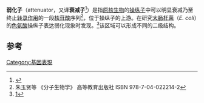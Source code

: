 {{NoteAT|G1=生命科学}}
'''弱化子'''（attenuator，又译'''衰减子'''<ref>{{Cite web |url=http://www.zftrans.com/favorite/vocabulary/2006-8/27/1516068271516367444865.htm |title=存档副本 |access-date=2010-07-10 |archive-date=2019-08-03 |archive-url=https://web.archive.org/web/20190803003255/http://www.zftrans.com/favorite/vocabulary/2006-8/27/1516068271516367444865.htm }}</ref>）是指[[原核生物|原核生物]]的[[操纵子|操纵子]]中可以明显衰减乃至终止[[转录作用|转录作用]]的一段[[核苷酸|核苷酸]]序列<ref>朱玉贤等 《分子生物学》 高等教育出版社 ISBN 978-7-04-022214-2</ref>，位于操纵子的上游。在研究[[大肠杆菌|大肠杆菌]]（''E. coli''）的[[色氨酸|色氨酸]]操纵子表达弱化现象时发现。<ref>[http://www.biox.cn/content/20050606/15165.htm]</ref>该区域可以形成不同的二级结构。

== 参考 ==
<references/>

[[Category:基因表現|Category:基因表現]]